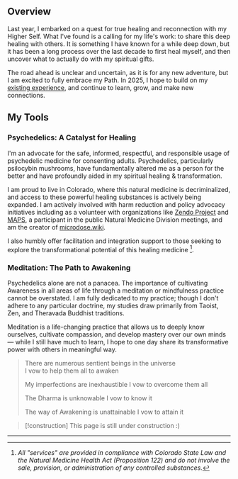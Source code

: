 <Heading level="h1" text="Spiritual Healing & Transformational Wellness" />

## Overview

Last year, I embarked on a quest for true healing and reconnection with my Higher Self. What I've found is a calling for my life's work: <span className="bold-underline">to share this deep healing with others</span>. It is something I have known for a while deep down, but it has been a long process over the last decade to first heal myself, and then uncover what to actually do with my spiritual gifts.

The road ahead is unclear and uncertain, as it is for any new adventure, but I am excited to fully embrace my Path. In 2025, I hope to build on my [existing experience](/work/management), and continue to learn, grow, and make new connections.

## My Tools

### Psychedelics: A Catalyst for Healing

I'm an advocate for the safe, informed, respectful, and responsible usage of psychedelic medicine for consenting adults. Psychedelics, particularly psilocybin mushrooms, have fundamentally altered me as a person for the better and have profoundly aided in my spiritual healing & transformation.

I am proud to live in Colorado, where this natural medicine is decriminalized, and access to these powerful healing substances is actively being expanded. I am actively involved with harm reduction and policy advocacy initiatives including as a volunteer with organizations like [Zendo Project](https://zendoproject.org) and [MAPS](https://maps.org), a participant in the public Natural Medicine Division meetings, and am the creator of [microdose.wiki](https://microdose.wiki).

I also humbly offer facilitation and integration support to those seeking to explore the transformational potential of this healing medicine [^1].

<Testimonial quote="My journey with D brought new meaning to the terms “thinking” and “feeling”. As a think first, feel later type of person, the journey helped me deepen my perspective and understanding of self. D created the set and setting with care and intention, allowing me to pull back the curtain on myself and gain an intuition that is easy to pass by in everyday life. She was a thoughtful steward of the experience, helping me navigate complex feelings and encouraging me to go deeper. Since the journey, I feel more grounded and less restless, often reflecting on the wisdom I gained." author="T.R." />

### Meditation: The Path to Awakening

Psychedelics alone are not a panacea. The importance of cultivating Awareness in all areas of life through a meditation or mindfulness practice cannot be overstated. I am fully dedicated to my practice; though I don't adhere to any particular doctrine, my studies draw primarily from Taoist, Zen, and Theravada Buddhist traditions.

Meditation is a life-changing practice that allows us to deeply know ourselves, cultivate compassion, and develop mastery over our own minds— while I still have much to learn, I hope to one day share its transformative power with others in meaningful way.

> There are numerous sentient beings in the universe  
> I vow to help them all to awaken
>
> My imperfections are inexhaustible
> I vow to overcome them all
>
> The Dharma is unknowable
> I vow to know it
>
> The way of Awakening is unattainable
> I vow to attain it

> [!construction] This page is still under construction :)

---

[^1]:
    <span className="no-style text-base text-gray-700 dark:text-gray-400">_All "services" are provided in compliance with Colorado State Law and the Natural Medicine Health Act (Proposition 122) and do not involve the sale, provision, or administration of any controlled substances._</span>
